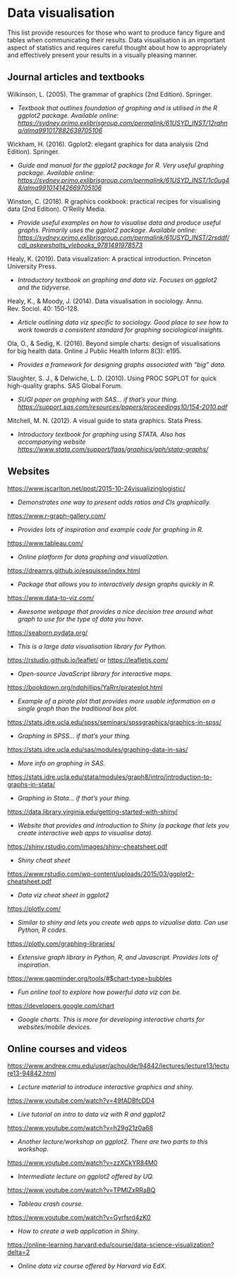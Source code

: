# Data visualisation

This list provide resources for those who want to produce fancy figure and tables when communicating their results. Data visualisation is an important aspect of statistics and requires careful thought about how to appropriately and effectively present your results in a visually pleasing manner.

## Journal articles and textbooks

Wilkinson, L. (2005). The grammar of graphics (2nd Edition). Springer. 

-	*Textbook that outlines foundation of graphing and is utilised in the R ggplot2 package. Available online: <https://sydney.primo.exlibrisgroup.com/permalink/61USYD_INST/12rahnq/alma991017882639705106> *

Wickham, H. (2016). Ggplot2: elegant graphics for data analysis (2nd Edition). Springer. 

-	*Guide and manual for the ggplot2 package for R. Very useful graphing package. Available online: <https://sydney.primo.exlibrisgroup.com/permalink/61USYD_INST/1c0ug48/alma991014142669705106>*

Winston, C. (2018). R graphics cookbook: practical recipes for visualising data (2nd Edition). O’Reilly Media. 

-	*Provide useful examples on how to visualise data and produce useful graphs. Primarily uses the ggplot2 package. Available online: <https://sydney.primo.exlibrisgroup.com/permalink/61USYD_INST/2rsddf/cdi_askewsholts_vlebooks_9781491978573>* 

Healy, K. (2019). Data visualization: A practical introduction. Princeton University Press. 

-	*Introductory textbook on graphing and data viz. Focuses on ggplot2 and the tidyverse.* 

Healy, K., & Moody, J. (2014). Data visualisation in sociology. Annu. Rev. Sociol. 40: 150-128. 

-	*Article outlining data viz specific to sociology. Good place to see how to work towards a consistent standard for graphing sociological insights.* 

Ola, O., & Sedig, K. (2016). Beyond simple charts: design of visualisations for big health data. Online J Public Health Inform 8(3): e195.

-	*Provides a framework for designing graphs associated with “big” data.* 

Slaughter, S. J., & Delwiche, L. D. (2010). Using PROC SGPLOT for quick high-quality graphs. SAS Global Forum. 

-	*SUGI paper on graphing with SAS… if that’s your thing. <https://support.sas.com/resources/papers/proceedings10/154-2010.pdf>* 

Mitchell, M. N. (2012). A visual guide to stata graphics. Stata Press. 

-	*Introductory textbook for graphing using STATA. Also has accompanying website <https://www.stata.com/support/faqs/graphics/gph/stata-graphs/>*

## Websites

<https://www.jscarlton.net/post/2015-10-24visualizinglogistic/> 

-	*Demonstrates one way to present odds ratios and CIs graphically.* 

<https://www.r-graph-gallery.com/> 

-	*Provides lots of inspiration and example code for graphing in R.* 

<https://www.tableau.com/> 

-	*Online platform for data graphing and visualization.* 

<https://dreamrs.github.io/esquisse/index.html> 

-	*Package that allows you to interactively design graphs quickly in R.*

<https://www.data-to-viz.com/> 

-	*Awesome webpage that provides a nice decision tree around what graph to use for the type of data you have.*

<https://seaborn.pydata.org/> 

-	*This is a large data visualisation library for Python.* 

<https://rstudio.github.io/leaflet/>  or <https://leafletjs.com/> 

-	*Open-source JavaScript library for interactive maps.* 

<https://bookdown.org/ndphillips/YaRrr/pirateplot.html> 

-	*Example of a pirate plot that provides more usable information on a single graph than the traditional box plot.* 

<https://stats.idre.ucla.edu/spss/seminars/spssgraphics/graphics-in-spss/>

-	*Graphing in SPSS… if that’s your thing.* 

<https://stats.idre.ucla.edu/sas/modules/graphing-data-in-sas/> 

-	*More info on graphing in SAS.* 

<https://stats.idre.ucla.edu/stata/modules/graph8/intro/introduction-to-graphs-in-stata/> 

-	*Graphing in Stata... if that’s your thing.*

<https://data.library.virginia.edu/getting-started-with-shiny/> 

-	*Website that provides and introduction to Shiny (a package that lets you create interactive web apps to visualise data).* 

<https://shiny.rstudio.com/images/shiny-cheatsheet.pdf> 

-	*Shiny cheat sheet*

<https://www.rstudio.com/wp-content/uploads/2015/03/ggplot2-cheatsheet.pdf> 

-	*Data viz cheat sheet in ggplot2*

<https://plotly.com/> 

-	*Similar to shiny and lets you create web apps to vizualise data. Can use Python, R codes.*

<https://plotly.com/graphing-libraries/> 

-	*Extensive graph library in Python, R, and Javascript. Provides lots of inspiration.* 

<https://www.gapminder.org/tools/#$chart-type=bubbles> 

-	*Fun online tool to explore how powerful data viz can be.* 

<https://developers.google.com/chart>

-	*Google charts. This is more for developing interactive charts for websites/mobile devices.* 

## Online courses and videos

 <https://www.andrew.cmu.edu/user/achoulde/94842/lectures/lecture13/lecture13-94842.html> 
 
-	*Lecture material to introduce interactive graphics and shiny.* 

<https://www.youtube.com/watch?v=49fADBfcDD4> 

-	*Live tutorial on intro to data viz with R and ggplot2*

<https://www.youtube.com/watch?v=h29g21z0a68>

-	*Another lecture/workshop on ggplot2. There are two parts to this workshop.*

<https://www.youtube.com/watch?v=zzXCkYR84M0> 

-	*Intermediate lecture on ggplot2 offered by UQ.* 

<https://www.youtube.com/watch?v=TPMlZxRRaBQ>

-	*Tableau crash course.* 

<https://www.youtube.com/watch?v=Gyrfsrd4zK0>

-	*How to create a web application in Shiny.* 

<https://online-learning.harvard.edu/course/data-science-visualization?delta=2>

-	*Online data viz course offered by Harvard via EdX.*

